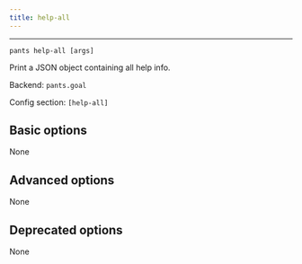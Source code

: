 ```yaml
---
title: help-all
---
```



---

```
pants help-all [args]
```

Print a JSON object containing all help info.

Backend: <span className="color--primary">`pants.goal`</span>

Config section: <span className="color--primary">`[help-all]`</span>

<span className={styles.options}>

## Basic options

None

## Advanced options

None

## Deprecated options

None

</span>
